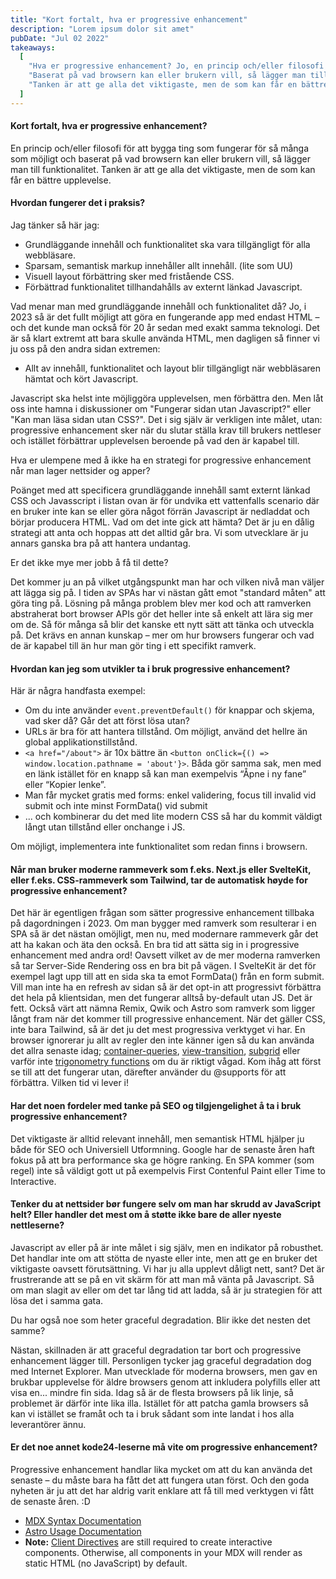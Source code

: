 ```yaml
---
title: "Kort fortalt, hva er progressive enhancement"
description: "Lorem ipsum dolor sit amet"
pubDate: "Jul 02 2022"
takeaways:
  [
    "Hva er progressive enhancement? Jo, en princip och/eller filosofi för att bygga ting som fungerar för så många som möjligt",
    "Baserat på vad browsern kan eller brukern vill, så lägger man till funktionalitet.",
    "Tanken är att ge alla det viktigaste, men de som kan får en bättre upplevelse.",
  ]
---
```


#### Kort fortalt, hva er progressive enhancement?

En princip och/eller filosofi för att bygga ting som fungerar för så många som möjligt och baserat på vad browsern kan eller brukern vill, så lägger man till funktionalitet. Tanken är att ge alla det viktigaste, men de som kan får en bättre upplevelse.

#### Hvordan fungerer det i praksis?

Jag tänker så här jag:

- Grundläggande innehåll och funktionalitet ska vara tillgängligt för alla webbläsare.
- Sparsam, semantisk markup innehåller allt innehåll. (lite som UU)
- Visuell layout förbättring sker med fristående CSS.
- Förbättrad funktionalitet tillhandahålls av externt länkad Javascript.

Vad menar man med grundläggande innehåll och funktionalitet då? Jo, i 2023 så är det fullt möjligt att göra en fungerande app med endast HTML – och det kunde man också för 20 år sedan med exakt samma teknologi. Det är så klart extremt att bara skulle använda HTML, men dagligen så finner vi ju oss på den andra sidan extremen:

- Allt av innehåll, funktionalitet och layout blir tillgängligt när webbläsaren hämtat och kört Javascript.

Javascript ska helst inte möjliggöra upplevelsen, men förbättra den. Men låt oss inte hamna i diskussioner om "Fungerar sidan utan Javascript?" eller "Kan man läsa sidan utan CSS?". Det i sig själv är verkligen inte målet, utan: progressive enhancement sker när du slutar ställa krav till brukers nettleser och istället förbättrar upplevelsen beroende på vad den är kapabel till.

Hva er ulempene med å ikke ha en strategi for progressive enhancement når man lager nettsider og apper?

Poänget med att specificera grundläggande innehåll samt externt länkad CSS och Javasscript i listan ovan är för undvika ett vattenfalls scenario där en bruker inte kan se eller göra något förrän Javascript är nedladdat och börjar producera HTML. Vad om det inte gick att hämta? Det är ju en dålig strategi att anta och hoppas att det alltid går bra. Vi som utvecklare är ju annars ganska bra på att hantera undantag.

Er det ikke mye mer jobb å få til dette?

Det kommer ju an på vilket utgångspunkt man har och vilken nivå man väljer att lägga sig på. I tiden av SPAs har vi nästan gått emot "standard måten" att göra ting på. Lösning på många problem blev mer kod och att ramverken abstraherat bort browser APIs gör det heller inte så enkelt att lära sig mer om de.
Så för många så blir det kanske ett nytt sätt att tänka och utveckla på. Det krävs en annan kunskap – mer om hur browsers fungerar och vad de är kapabel till än hur man gör ting i ett specifikt ramverk.

#### Hvordan kan jeg som utvikler ta i bruk progressive enhancement?

Här är några handfasta exempel:

- Om du inte använder `event.preventDefault()` för knappar och skjema, vad sker då? Går det att först lösa utan?
- URLs är bra för att hantera tillstånd. Om möjligt, använd det hellre än global applikationstillstånd.
- `<a href="/about">` är 10x bättre än `<button onClick={() => window.location.pathname = 'about'}>`. Båda gör samma sak, men med en länk istället för en knapp så kan man exempelvis “Åpne i ny fane” eller “Kopier lenke”.
- Man får mycket gratis med forms: enkel validering, focus till invalid vid submit och inte minst FormData() vid submit
- ... och kombinerar du det med lite modern CSS så har du kommit väldigt långt utan tillstånd eller onchange i JS.

Om möjligt, implementera inte funktionalitet som redan finns i browsern.

#### Når man bruker moderne rammeverk som f.eks. Next.js eller SvelteKit, eller f.eks. CSS-rammeverk som Tailwind, tar de automatisk høyde for progressive enhancement?

Det här är egentligen frågan som sätter progressive enhancement tillbaka på dagordningen i 2023. Om man bygger med ramverk som resulterar i en SPA så är det nästan omöjligt, men nu, med modernare rammeverk går det att ha kakan och äta den också. En bra tid att sätta sig in i progressive enhancement med andra ord!
Oavsett vilket av de mer moderna ramverken så tar Server-Side Rendering oss en bra bit på vägen. I SvelteKit är det för exempel lagt upp till att en sida ska ta emot FormData() från en form submit. Vill man inte ha en refresh av sidan så är det opt-in att progressivt förbättra det hela på klientsidan, men det fungerar alltså by-default utan JS. Det är fett. Också värt att nämna Remix, Qwik och Astro som ramverk som ligger långt fram när det kommer till progressive enhancement.
När det gäller CSS, inte bara Tailwind, så är det ju det mest progressiva verktyget vi har. En browser ignorerar ju allt av regler den inte känner igen så du kan använda det allra senaste idag; [container-queries](https://docs.astro.build), [view-transition](https://docs.astro.build), [subgrid](https://docs.astro.build) eller varför inte [trigonometry functions](https://docs.astro.build) om du är riktigt vågad. Kom ihåg att först se till att det fungerar utan, därefter använder du @supports för att förbättra. Vilken tid vi lever i!

#### Har det noen fordeler med tanke på SEO og tilgjengelighet å ta i bruk progressive enhancement?

Det viktigaste är alltid relevant innehåll, men semantisk HTML hjälper ju både för SEO och Universiell Utformning. Google har de senaste åren haft fokus på att bra performance ska ge högre ranking. En SPA kommer (som regel) inte så väldigt gott ut på exempelvis First Contenful Paint eller Time to Interactive.

#### Tenker du at nettsider bør fungere selv om man har skrudd av JavaScript helt? Eller handler det mest om å støtte ikke bare de aller nyeste nettleserne?

Javascript av eller på är inte målet i sig själv, men en indikator på robusthet. Det handlar inte om att stötta de nyaste eller inte, men att ge en bruker det viktigaste oavsett förutsättning. Vi har ju alla upplevt dåligt nett, sant? Det är frustrerande att se på en vit skärm för att man må vänta på Javascript. Så om man slagit av eller om det tar lång tid att ladda, så är ju strategien för att lösa det i samma gata.

Du har også noe som heter graceful degradation. Blir ikke det nesten det samme?

Nästan, skillnaden är att graceful degradation tar bort och progressive enhancement lägger till. Personligen tycker jag graceful degradation dog med Internet Explorer. Man utvecklade för moderna browsers, men gav en brukbar upplevelse för äldre browsers genom att inkludera polyfills eller att visa en... mindre fin sida. Idag så är de flesta browsers på lik linje, så problemet är därför inte lika illa. Istället för att patcha gamla browsers så kan vi istället se framåt och ta i bruk sådant som inte landat i hos alla leverantörer ännu.

#### Er det noe annet kode24-leserne må vite om progressive enhancement?

Progressive enhancement handlar lika mycket om att du kan använda det senaste – du måste bara ha fått det att fungera utan först. Och den goda nyheten är ju att det har aldrig varit enklare att få till med verktygen vi fått de senaste åren. :D

- [MDX Syntax Documentation](https://mdxjs.com/docs/what-is-mdx)
- [Astro Usage Documentation](https://docs.astro.build/en/guides/markdown-content/#markdown-and-mdx-pages)
- **Note:** [Client Directives](https://docs.astro.build/en/reference/directives-reference/#client-directives) are still required to create interactive components. Otherwise, all components in your MDX will render as static HTML (no JavaScript) by default.
